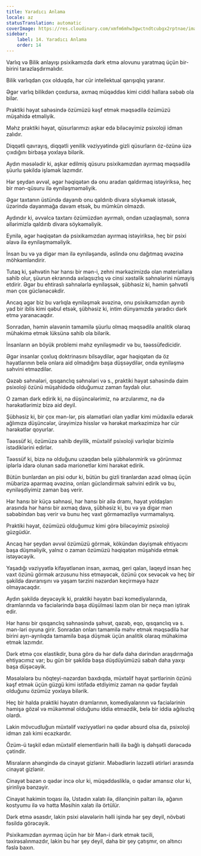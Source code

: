 ```yaml
---
title: Yaradıcı Anlama
locale: az
statusTranslation: automatic
coverImage: https://res.cloudinary.com/xmfm6mhw3gwctndtcubgx2rptnae/image/upload/v1741354419/small_cover_la_gran_rebelion_28716e29d2.webp
sidebar:
    label: 14. Yaradıcı Anlama
    order: 14
---
```

Varlıq və Bilik anlayışı psixikamızda dərk etmə alovunu yaratmaq üçün bir-birini tarazlaşdırmalıdır.

Bilik varlıqdan çox olduqda, hər cür intellektual qarışıqlıq yaranır.

Əgər varlıq bilikdən çoxdursa, axmaq müqəddəs kimi ciddi hallara səbəb ola bilər.

Praktiki həyat sahəsində özümüzü kəşf etmək məqsədilə özümüzü müşahidə etməliyik.

Məhz praktiki həyat, qüsurlarımızı aşkar edə biləcəyimiz psixoloji idman zalıdır.

Diqqətli qavrayış, diqqətli yenilik vəziyyətində gizli qüsurların öz-özünə üzə çıxdığını birbaşa yoxlaya bilərik.

Aydın məsələdir ki, aşkar edilmiş qüsuru psixikamızdan ayırmaq məqsədilə şüurlu şəkildə işləmək lazımdır.

Hər şeydən əvvəl, əgər həqiqətən də onu aradan qaldırmaq istəyiriksə, heç bir mən-qüsuru ilə eyniləşməməliyik.

Əgər taxtanın üstündə dayanıb onu qaldırıb divara söykəmək istəsək, üzərində dayanmağa davam etsək, bu mümkün olmazdı.

Aydındır ki, əvvəlcə taxtanı özümüzdən ayırmalı, ondan uzaqlaşmalı, sonra əllərimizlə qaldırıb divara söykəməliyik.

Eynilə, əgər həqiqətən də psixikamızdan ayırmaq istəyiriksə, heç bir psixi əlavə ilə eyniləşməməliyik.

İnsan bu və ya digər mən ilə eyniləşəndə, əslində onu dağıtmaq əvəzinə möhkəmləndirir.

Tutaq ki, şəhvətin hər hansı bir mən-i, zehni mərkəzimizdə olan materiallara sahib olur, şüurun ekranında əxlaqsızlıq və cinsi xəstəlik səhnələrini nümayiş etdirir. Əgər bu ehtiraslı səhnələrlə eyniləşsək, şübhəsiz ki, həmin şəhvətli mən çox güclənəcəkdir.

Ancaq əgər biz bu varlıqla eyniləşmək əvəzinə, onu psixikamızdan ayırıb yad bir iblis kimi qəbul etsək, şübhəsiz ki, intim dünyamızda yaradıcı dərk etmə yaranacaqdır.

Sonradan, həmin əlavənin tamamilə şüurlu olmaq məqsədilə analitik olaraq mühakimə etmək lüksünə sahib ola bilərik.

İnsanların ən böyük problemi məhz eyniləşmədir və bu, təəssüfedicidir.

Əgər insanlar çoxluq doktrinasını bilsəydilər, əgər həqiqətən də öz həyatlarının belə onlara aid olmadığını başa düşsəydilər, onda eyniləşmə səhvini etməzdilər.

Qəzəb səhnələri, qısqanclıq səhnələri və s., praktiki həyat sahəsində daim psixoloji özünü müşahidədə olduğumuz zaman faydalı olur.

O zaman dərk edirik ki, nə düşüncələrimiz, nə arzularımız, nə də hərəkətlərimiz bizə aid deyil.

Şübhəsiz ki, bir çox mən-lər, pis əlamətləri olan yadlar kimi müdaxilə edərək ağlımıza düşüncələr, ürəyimizə hisslər və hərəkət mərkəzimizə hər cür hərəkətlər qoyurlar.

Təəssüf ki, özümüzə sahib deyilik, müxtəlif psixoloji varlıqlar bizimlə istədiklərini edirlər.

Təəssüf ki, bizə nə olduğunu uzaqdan belə şübhələnmirik və görünməz iplərlə idarə olunan sadə marionetlər kimi hərəkət edirik.

Bütün bunlardan ən pisi odur ki, bütün bu gizli tiranlardan azad olmaq üçün mübarizə aparmaq əvəzinə, onları gücləndirmək səhvini edirik və bu, eyniləşdiyimiz zaman baş verir.

Hər hansı bir küçə səhnəsi, hər hansı bir ailə dramı, həyat yoldaşları arasında hər hansı bir axmaq dava, şübhəsiz ki, bu və ya digər mən səbəbindən baş verir və bunu heç vaxt görməməzliyə vurmamalıyıq.

Praktiki həyat, özümüzü olduğumuz kimi görə biləcəyimiz psixoloji güzgüdür.

Ancaq hər şeydən əvvəl özümüzü görmək, kökündən dəyişmək ehtiyacını başa düşməliyik, yalnız o zaman özümüzü həqiqətən müşahidə etmək istəyəcəyik.

Yaşadığı vəziyyətlə kifayətlənən insan, axmaq, geri qalan, laqeyd insan heç vaxt özünü görmək arzusunu hiss etməyəcək, özünü çox sevəcək və heç bir şəkildə davranışını və yaşam tərzini nəzərdən keçirməyə hazır olmayacaqdır.

Aydın şəkildə deyəcəyik ki, praktiki həyatın bəzi komediyalarında, dramlarında və faciələrində başa düşülməsi lazım olan bir neçə mən iştirak edir.

Hər hansı bir qısqanclıq səhnəsində şəhvət, qəzəb, eqo, qısqanclıq və s. mən-ləri oyuna girir. Sonradan onları tamamilə məhv etmək məqsədilə hər birini ayrı-ayrılıqda tamamilə başa düşmək üçün analitik olaraq mühakimə etmək lazımdır.

Dərk etmə çox elastikdir, buna görə də hər dəfə daha dərindən araşdırmağa ehtiyacımız var; bu gün bir şəkildə başa düşdüyümüzü sabah daha yaxşı başa düşəcəyik.

Məsələlərə bu nöqteyi-nəzərdən baxdıqda, müxtəlif həyat şərtlərinin özünü kəşf etmək üçün güzgü kimi istifadə etdiyimiz zaman nə qədər faydalı olduğunu özümüz yoxlaya bilərik.

Heç bir halda praktiki həyatın dramlarının, komediyalarının və faciələrinin həmişə gözəl və mükəmməl olduğunu iddia etməzdik, belə bir iddia ağılsızlıq olardı.

Lakin mövcudluğun müxtəlif vəziyyətləri nə qədər absurd olsa da, psixoloji idman zalı kimi ecazkardır.

Özüm-ü təşkil edən müxtəlif elementlərin həlli ilə bağlı iş dəhşətli dərəcədə çətindir.

Misraların ahəngində də cinayət gizlənir. Məbədlərin ləzzətli ətirləri arasında cinayət gizlənir.

Cinayət bəzən o qədər incə olur ki, müqəddəsliklə, o qədər amansız olur ki, şirinliyə bənzəyir.

Cinayət hakimin toqası ilə, Ustadın xalatı ilə, dilənçinin paltarı ilə, ağanın kostyumu ilə və hətta Məsihin xalatı ilə örtülür.

Dərk etmə əsasdır, lakin psixi əlavələrin həlli işində hər şey deyil, növbəti fəsildə görəcəyik.

Psixikamızdan ayırmaq üçün hər bir Mən-i dərk etmək təcili, təxirəsalınmazdır, lakin bu hər şey deyil, daha bir şey çatışmır, on altıncı fəslə baxın.

